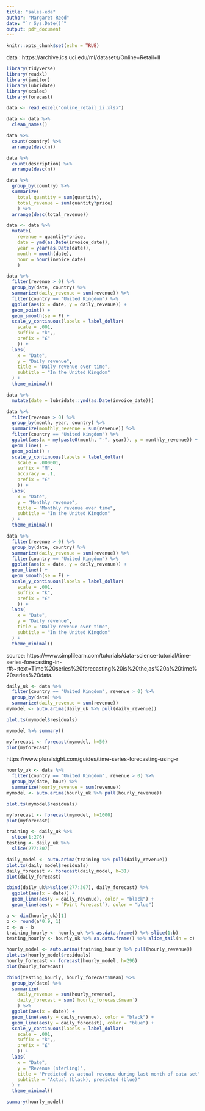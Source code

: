 ```yaml
---
title: "sales-eda"
author: "Margaret Reed"
date: "`r Sys.Date()`"
output: pdf_document
---
```


```r
knitr::opts_chunk$set(echo = TRUE)
```

 data : https://archive.ics.uci.edu/ml/datasets/Online+Retail+II

```r
library(tidyverse)
library(readxl)
library(janitor)
library(lubridate)
library(scales)
library(forecast)
```

```r
data <- read_excel("online_retail_ii.xlsx")
```

```r
data <- data %>%
  clean_names()
```

```r
data %>% 
  count(country) %>%
  arrange(desc(n))
```

```r
data %>%
  count(description) %>%
  arrange(desc(n))
```

```r
data %>%
  group_by(country) %>%
  summarize(
    total_quantity = sum(quantity),
    total_revenue = sum(quantity*price)
    ) %>%
  arrange(desc(total_revenue))
```

```r
data <- data %>%
  mutate(
    revenue = quantity*price,
    date = ymd(as.Date(invoice_date)),
    year = year(as.Date(date)),
    month = month(date),
    hour = hour(invoice_date)
    )
```

```r
data %>%
  filter(revenue > 0) %>%
  group_by(date, country) %>%
  summarize(daily_revenue = sum(revenue)) %>%
  filter(country == "United Kingdom") %>%
  ggplot(aes(x = date, y = daily_revenue)) +
  geom_point() +
  geom_smooth(se = F) +
  scale_y_continuous(labels = label_dollar(
    scale = .001, 
    suffix = "k",,
    prefix = "£"
    )) +
  labs(
    x = "Date", 
    y = "Daily revenue",
    title = "Daily revenue over time",
    subtitle = "In the United Kingdom"
  ) +
  theme_minimal()
```

```r
data %>%
  mutate(date = lubridate::ymd(as.Date(invoice_date)))
```

```r
data %>%
  filter(revenue > 0) %>%
  group_by(month, year, country) %>%
  summarize(monthly_revenue = sum(revenue)) %>%
  filter(country == "United Kingdom") %>%
  ggplot(aes(x = my(paste0(month, "-", year)), y = monthly_revenue)) +
  geom_line() +
  geom_point() +
  scale_y_continuous(labels = label_dollar(
    scale = .000001, 
    suffix = "M", 
    accuracy = .1,
    prefix = "£"
    )) +
  labs(
    x = "Date", 
    y = "Monthly revenue",
    title = "Monthly revenue over time",
    subtitle = "In the United Kingdom"
  ) +
  theme_minimal()
```


```r
data %>%
  filter(revenue > 0) %>%
  group_by(date, country) %>%
  summarize(daily_revenue = sum(revenue)) %>%
  filter(country == "United Kingdom") %>%
  ggplot(aes(x = date, y = daily_revenue)) +
  geom_line() +
  geom_smooth(se = F) +
  scale_y_continuous(labels = label_dollar(
    scale = .001, 
    suffix = "k",
    prefix = "£"
    )) +
  labs(
    x = "Date", 
    y = "Daily revenue",
    title = "Daily revenue over time",
    subtitle = "In the United Kingdom"
  ) +
  theme_minimal()
```

source: https://www.simplilearn.com/tutorials/data-science-tutorial/time-series-forecasting-in-r#:~:text=Time%20series%20forecasting%20is%20the,as%20a%20time%20series%20data.


```r
daily_uk <- data %>%
  filter(country == "United Kingdom", revenue > 0) %>%
  group_by(date) %>%
  summarize(daily_revenue = sum(revenue))
mymodel <- auto.arima(daily_uk %>% pull(daily_revenue))
```

```r
plot.ts(mymodel$residuals)
```

```r
mymodel %>% summary()
```


```r
myforecast <- forecast(mymodel, h=50)
plot(myforecast)
```

https://www.pluralsight.com/guides/time-series-forecasting-using-r

```r
hourly_uk <- data %>%
  filter(country == "United Kingdom", revenue > 0) %>%
  group_by(date, hour) %>%
  summarize(hourly_revenue = sum(revenue))
mymodel <- auto.arima(hourly_uk %>% pull(hourly_revenue))
```

```r
plot.ts(mymodel$residuals)
```

```r
myforecast <- forecast(mymodel, h=1000)
plot(myforecast)
```






```r
training <- daily_uk %>%
  slice(1:276)
testing <- daily_uk %>%
  slice(277:307)
```

```r
daily_model <- auto.arima(training %>% pull(daily_revenue))
plot.ts(daily_model$residuals)
daily_forecast <- forecast(daily_model, h=31)
plot(daily_forecast)
```

```r
cbind(daily_uk%>%slice(277:307), daily_forecast) %>%
  ggplot(aes(x = date)) +
  geom_line(aes(y = daily_revenue), color = "black") +
  geom_line(aes(y = `Point Forecast`), color = "blue")
```

```r
a <- dim(hourly_uk)[1]
b <- round(a*0.9, 1)
c <- a - b
training_hourly <- hourly_uk %>% as.data.frame() %>% slice(1:b)
testing_hourly <- hourly_uk %>% as.data.frame() %>% slice_tail(n = c)
```

```r
hourly_model <- auto.arima(training_hourly %>% pull(hourly_revenue))
plot.ts(hourly_model$residuals)
hourly_forecast <- forecast(hourly_model, h=296)
plot(hourly_forecast)
```

```r
cbind(testing_hourly, hourly_forecast$mean) %>%
  group_by(date) %>%
  summarize(
    daily_revenue = sum(hourly_revenue), 
    daily_forecast = sum(`hourly_forecast$mean`)
    ) %>%
  ggplot(aes(x = date)) +
  geom_line(aes(y = daily_revenue), color = "black") +
  geom_line(aes(y = daily_forecast), color = "blue") +
  scale_y_continuous(labels = label_dollar(
    scale = .001, 
    suffix = "k",,
    prefix = "£"
    )) +
  labs(
    x = "Date",
    y = "Revenue (sterling)",
    title = "Predicted vs actual revenue during last month of data set",
    subtitle = "Actual (black), predicted (blue)"
  ) +
  theme_minimal()
```
```r
summary(hourly_model)
```

